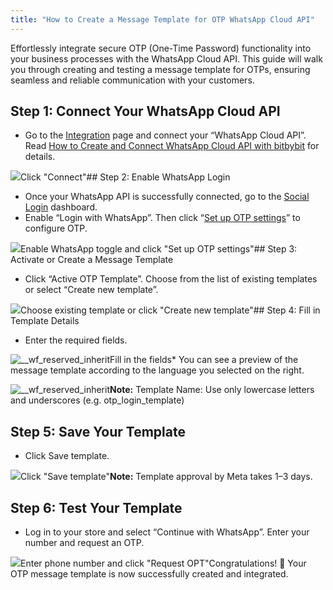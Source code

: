 ```yaml
---
title: "How to Create a Message Template for OTP WhatsApp Cloud API"
---
```


Effortlessly integrate secure OTP (One-Time Password) functionality into your business processes with the WhatsApp Cloud API. This guide will walk you through creating and testing a message template for OTPs, ensuring seamless and reliable communication with your customers.

## Step 1: Connect Your WhatsApp Cloud API

* Go to the [Integration](https://app.bitbybit.studio/integrations) page and connect your “WhatsApp Cloud API”. Read [How to Create and Connect WhatsApp Cloud API with bitbybit](https://www.bitbybit.studio/knowledge-base/how-to-create-and-connect-whatsapp-cloud-api-with-bitbybit) for details.  


![](https://cdn.prod.website-files.com/659655f5b20d395a5c69efcf/675946ee33241e9d51917b03_AD_4nXcxzsoE5hh1sVjOcm-2Nco2_ivo7GJbzSJ5CqEQ-tQeLbFUKBAMMRWLkCSpMM8cmbj1GpP5nbGv8xJnRsqwMB_O2IDAIu4T2i7rrmooWBsESUHguNfhEGUo1CAbpBj0bl_ZfxMo.png)Click "Connect"## Step 2: Enable WhatsApp Login

* Once your WhatsApp API is successfully connected, go to the [Social Login](https://app.bitbybit.studio/bitlogin/social) dashboard.
* Enable “Login with WhatsApp”. Then click “[Set up OTP settings](https://app.bitbybit.studio/misc/whatsapp-api-settings?section=bitlogin-whatsapp-settings)” to configure OTP.  


![](https://cdn.prod.website-files.com/659655f5b20d395a5c69efcf/675946eeeb56aa16931b7278_AD_4nXcMb7SKGEczcEUSGpsERi7on3j0XGHe4fxZ1Z2OR4UNsRfjfwrRXkQ_oagPbxmux33qCkhnNx9AMALdzJEJKwOehBP8b_eUYrLo3cRArdmxzflo2s3YMrvOrd2Iqfj_0vKCn6kaWg.png)Enable WhatsApp toggle and click "Set up OTP settings"## Step 3: Activate or Create a Message Template

* Click “Active OTP Template”. Choose from the list of existing templates or select “Create new template”.  


![](https://cdn.prod.website-files.com/659655f5b20d395a5c69efcf/675946effa1452345277b27a_AD_4nXeczXjKZpBGsU-fOB9TRwQUOr6tFNlkJE1BHeS02RP5LK9MwM3r88iWYVrbNu9eb4NZHgK3p73uduDai2ZBG4cHB42S8inBFXrVA-15kC8bBq-paBt_0jIrViTDLlrabrpW54z8dA.png)Choose existing template or click "Create new template"## Step 4: Fill in Template Details

* Enter the required fields.  


![__wf_reserved_inherit](https://cdn.prod.website-files.com/659655f5b20d395a5c69efcf/67c6760f739e9d8885abcd9c_createtemplate.png)Fill in the fields* You can see a preview of the message template according to the language you selected on the right.

![__wf_reserved_inherit](https://cdn.prod.website-files.com/659655f5b20d395a5c69efcf/67c675f81f9a9632dbe7e3f2_otppreviewmessage.png)**Note:** Template Name: Use only lowercase letters and underscores (e.g. otp\_login\_template)

## Step 5: Save Your Template

* Click Save template.  


![](https://cdn.prod.website-files.com/659655f5b20d395a5c69efcf/675946eede7e3fb37d18c0c9_AD_4nXfP_5bj_xdKnn2AkoyeWr-_rMTyCeAPT6Ueyz51KMi4UkRoCPrsjge1mZrHwA0dFOGc1zBXu1dFtBV11C6e9nE-MCmYcocvQr34PDWP_WrFITGQtI2bOumaq5pDvPnGGMTmw3-xXw.png)Click "Save template"**Note:** Template approval by Meta takes 1–3 days.

## Step 6: Test Your Template

* Log in to your store and select “Continue with WhatsApp”. Enter your number and request an OTP.  


![](https://cdn.prod.website-files.com/659655f5b20d395a5c69efcf/675946eeff9dc33c609fb272_AD_4nXc4Hgz0Mm1wkeulcUSDRi0_96GhHs3QW5Ygly8lPX5lkRsI3vA2RN3U2-sPR2VN9S8qdQbb1ri3R3XrX4ytgq_LbBDJtvzCTGtbbuvzV3VRx4piD-ufbecCI10_fzbQDX1yKCObkA.png)Enter phone number and click "Request OPT"Congratulations! 🎉 Your OTP message template is now successfully created and integrated.
